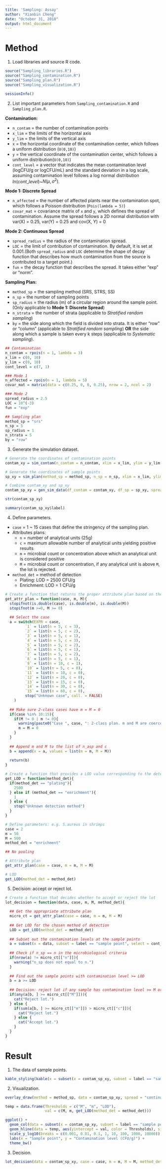 ```yaml
---
title: 'Sampling: Assay'
author: "Xianbin Cheng"
date: "October 31, 2018"
output: html_document
---
```


# Method

1. Load libraries and source R code.

```r
source("Sampling_libraries.R")
source("Sampling_contamination.R")
source("Sampling_plan.R")
source("Sampling_visualization.R")
```

```r
sessionInfo()
```

2. List important parameters from `Sampling_contamination.R` and `Sampling_plan.R`.

**Contamination:**  

  * `n_contam` = the number of contamination points 
  * `x_lim` = the limits of the horizontal axis  
  * `y_lim` = the limits of the vertical axis  
  * `x` = the horizontal coordinate of the contamination center, which follows a uniform distribution (`U(0,10)`)
  * `y` = the vertical coordinate of the contamination center, which follows a uniform distribution(`U(0,10)`)  
  * `cont_level` = a vector that indicates the mean contamination level (logCFU/g or logCFU/mL) and the standard deviation in a log scale, assuming contamination level follows a log normal distribution $ln(cont\_level)$~$N(\mu, \sigma^2)$. 

  **Mode 1: Discrete Spread** 

  * `n_affected` = the number of affected plants near the contamination spot, which follows a Poisson distribution (`Pois(lambda = 5)`)   
  * `covar_mat` = covariance matrix of `x` and `y`, which defines the spread of contamination. Assume the spread follows a 2D normal distribution with var(X) =     0.25, var(Y) = 0.25 and cov(X, Y) = 0  

  **Mode 2: Continuous Spread**

  * `spread_radius` = the radius of the contamination spread. 
  * `LOC` = the limit of contribution of contamination. By default, it is set at 0.001.(Both `spread_radius` and `LOC` determine the shape of decay function that describes how much contamination from the source is contributed to a target point.)
  * `fun` = the decay function that describes the spread. It takes either "exp" or "norm".

**Sampling Plan:**  
  
  * `method_sp` = the sampling method (SRS, STRS, SS)
  * `n_sp` = the number of sampling points
  * `sp_radius` = the radius (m) of a circular region around the sample point. (Only applicable to **Mode 1: Discrete Spread**)
  * `n_strata` = the number of strata (applicable to *Stratified random sampling*)
  * `by` = the side along which the field is divided into strata. It is either "row" or "column" (applicable to *Stratified random sampling*) **OR** the side along which a sample is taken every k steps (applicable to *Systematic sampling*).

```r
## Contamination
n_contam = rpois(n = 1, lambda = 3)
x_lim = c(0, 10)
y_lim = c(0, 10)
cont_level = c(7, 1)

### Mode 1
n_affected = rpois(n = 1, lambda = 5)
covar_mat = matrix(data = c(0.25, 0, 0, 0.25), nrow = 2, ncol = 2)

### Mode 2
spread_radius = 2.5
LOC = 10^(-3)
fun = "exp"

## Sampling plan
method_sp = "srs"
n_sp = 5
sp_radius = 1
n_strata = 5
by = "row"
```

3. Generate the simulation dataset.

```r
# Generate the coordinates of contamination points
contam_xy = sim_contam(n_contam = n_contam, xlim = x_lim, ylim = y_lim, covariance = covar_mat, n_affected = n_affected, radius = spread_radius, cont_level = cont_level) 

# Generate the coordinates of sample points
sp_xy = sim_plan(method_sp = method_sp, n_sp = n_sp, xlim = x_lim, ylim = y_lim, radius = sp_radius, by = by)

# Combine contam_xy and sp_xy
contam_sp_xy = gen_sim_data(df_contam = contam_xy, df_sp = sp_xy, spread_radius = spread_radius, LOC = LOC, fun = fun)
```

```r
str(contam_sp_xy)

summary(contam_sp_xy$label)
```

4. Define parameters.
  
  * `case` = 1 ~ 15 cases that define the stringency of the sampling plan.
  * Attributes plans:
      + `n` = number of analytical units (25g)
      + `c` = maximum allowable number of analytical units yielding positive results
      + `m` = microbial count or concentration above which an analytical unit is considered positive
      + `M` = microbial count or concentration, if any analytical unit is above `M`, the lot is rejected.
  * `method_det` = method of detection
      + Plating: LOD = 2500 CFU/g
      + Enrichment: LOD = 1 CFU/g
  
```r
# Create a function that returns the proper attribute plan based on the case
get_attr_plan = function(case, m, M){
  stopifnot(is.double(case), is.double(m), is.double(M))
  stopifnot(m >=0, M >= 0)
  
  ## Select the case
  a = switch(EXPR = case, 
         `1` = list(n = 5, c = 3),
         `2` = list(n = 5, c = 2),
         `3` = list(n = 5, c = 1),
         `4` = list(n = 5, c = 3),
         `5` = list(n = 5, c = 2),
         `6` = list(n = 5, c = 1),
         `7` = list(n = 5, c = 2),
         `8` = list(n = 5, c = 1),
         `9` = list(n = 10, c = 1),
         `10` = list(n = 5, c = 0),
         `11` = list(n = 10, c = 0),
         `12` = list(n = 20, c = 0),
         `13` = list(n = 15, c = 0),
         `14` = list(n = 30, c = 0),
         `15` = list(n = 60, c = 0),
         stop("Unknown case", call. = FALSE)
    )
  
  ## Make sure 2-class cases have m = M = 0
  if(case %in% 10:15){
    if(M != 0 | m != 0){
      warning(paste0("Case ", case, ": 2-class plan. m and M are coerced to 0." ))
      m = M = 0
    }
  }
  
  ## Append m and M to the list of n_asp and c
  b = append(x = a, values = list(m = m, M = M))
  
  return(b)
}

# Create a function that provides a LOD value corresponding to the detection method. 
get_LOD = function(method_det){
  if(method_det == "plating"){
    2500
  } else if (method_det == "enrichment"){
    1
  } else {
    stop("Unknown detection method")
  }
}
```

```r
# Define parameters: e.g. S.aureus in shrimps
case = 2
m = 50
M = 500
method_det = "enrichment"
```

```r
## No pooling

# Attribute plan
get_attr_plan(case = case, m = m, M = M)

# LOD
get_LOD(method_det = method_det)
```

5. Decision: accept or reject lot.

```r
# Create a function that decides whether to accept or reject the lot
lot_decision = function(data, case, m, M, method_det){
  
  ## Get the appropriate attribute plan
  micro_ct = get_attr_plan(case = case, m = m, M = M)
  
  ## Get LOD for the chosen method of detection
  LOD = get_LOD(method_det = method_det)
  
  ## Subset out the contamination levels at the sample points
  a = subset(x = data, subset = label == "sample point", select = cont_level, drop = FALSE)
  
  ## Check if n_sp == n in the microbiological criteria
  if(nrow(a) != micro_ct[["n"]]){
    warning("n_sp does not equal to n.")
  }
  
  ## Find out the sample points with contamination level >= LOD
  b = a >= LOD
  
  ## Decision: reject lot if any sample has contamination level >= M or if the number of samples with contamination level >= m is above c
  if(any(a[b, ] >= micro_ct[["M"]])){
    cat("Reject lot.")
  } else {
    if(sum(a[b, ] >= micro_ct[["m"]]) > micro_ct[["c"]]){
      cat("Reject lot.")
    } else {
      cat("Accept lot.")
    }
  }
}
```

# Result

1. The data of sample points.

```r
kable_styling(kable(x = subset(x = contam_sp_xy, subset = label == "sample point"), format = "html"), full_width = FALSE)
```

2. Visualization.

```r
overlay_draw(method = method_sp, data = contam_sp_xy, spread = "continuous", xlim = x_lim, ylim = y_lim, n_strata = n_strata, by = by)
```

```r
temp = data.frame(Thresholds = c("M", "m", "LOD"), 
                  val = c(M, m, get_LOD(method_det = method_det)))

ggplot() +
  geom_col(data = subset(x = contam_sp_xy, subset = label == "sample point"), aes(x = ID, y = cont_level)) +
  geom_hline(data = temp, aes(yintercept = val, color = Thresholds), size = 1.5) +
  scale_y_log10(breaks = c(0.001, 0.01, 0.1, 1, 10, 100, 1000, 10000)) +
  labs(x = "Sample point", y = "Contamination level (CFU/g)") +
  theme_bw() 
```

3. Decision.

```r
lot_decision(data = contam_sp_xy, case = case, m = m, M = M, method_det = method_det)
```

